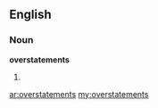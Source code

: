 ==English==

===Noun===
'''overstatements'''

# {{plural of|[[overstatement]]}}

[[ar:overstatements]]
[[my:overstatements]]
